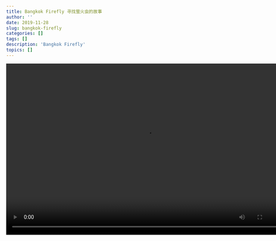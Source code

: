 ```yaml
---
title: Bangkok Firefly 寻找萤火虫的故事
author: ''
date: 2019-11-28
slug: bangkok-firefly
categories: []
tags: []
description: 'Bangkok Firefly'
topics: []
---
```




<video width="760" height="465" controls>
  <source src="/post/bangkok-firefly/firefly.mp4" type="video/mp4">
</video>

